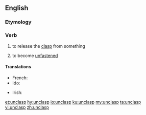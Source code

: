 ==English==

===Etymology===
{{prefix|un|clasp|lang=en}}

===Verb===
{{en-verb}}

# {{context|transitive|lang=en}} to release the [[clasp]] from something
# {{context|intransitive|lang=en}} to become [[unfastened]]

====Translations====
{{trans-top|to release the clasp from something}}
* French: {{t+|fr|dégrafer}}
* Ido: {{t+|io|desagrafagar}}
{{trans-mid}}
* Irish: {{t|ga|dínasc}}
{{trans-bottom}}

[[et:unclasp]]
[[hy:unclasp]]
[[io:unclasp]]
[[ku:unclasp]]
[[my:unclasp]]
[[ta:unclasp]]
[[vi:unclasp]]
[[zh:unclasp]]